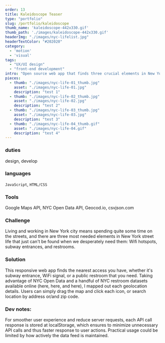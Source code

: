 ```yaml
---
order: 13
title: Kaleidoscope Teaser
type: "portfolio"
slug: /portfolio/kaleidoscope
thumb_name: 'kaleidoscope-442x330.gif'
thumb_path: './images/kaleidoscope-442x330.gif'
headerImg: "./images/nyc-lifelist.jpg"
headerTextColor: "#202020"
category:
  - 'motion'
  - 'visual'
tags:
  - "UX/UI design"
  - "front-end development"
intro: "Open source web app that finds three crucial elements in New York street life: wifi, subway, and restrooms."
pieces:
  - thumb: "./images/nyc-life-01_thumb.jpg"
    asset: "./images/nyc-life-01.jpg"
    description: "test 1"
  - thumb: "./images/nyc-life-02_thumb.jpg"
    asset: "./images/nyc-life-02.jpg"
    description: "test 2"
  - thumb: "./images/nyc-life-03_thumb.jpg"
    asset: "./images/nyc-life-03.jpg"
    description: "test 3"
  - thumb: "./images/nyc-life-04_thumb.gif"
    asset: "./images/nyc-life-04.gif"
    description: "test 4"
---
```


<section class="portfolioDetail">

### duties

design, develop

</section>

<section class="portfolioDetail">

### languages

`JavaScript`, `HTML/CSS`

</section>

<section class="portfolioDetail">

### Tools

Google Maps API, NYC Open Data API, Geocod.io, csvjson.com


</section>

<section class="portfolioDetail">

### Challenge

Living and working in New York city means spending quite some time on the streets, and there are three most needed elements in New York street life that just can't be found when we desperately need them: Wifi hotspots, subway entrances, and restrooms.

</section>


<section class="portfolioDetail">

### Solution

This responsive web app finds the nearest access you have, whether it's subway entrance, WiFi signal, or a public restroom that you need. Taking advantage of NYC Open Data and a handful of NYC restroom datasets available online (here, here, and here), I mapped out each geolocation details. Users can simply drag the map and click each icon, or search location by address or/and zip code.

</section>


<section class="portfolioDetail">

### Dev notes:

For smoother user experience and reduce server requests, each API call response is stored at localStorage, which ensures to minimize unnecessary API calls and thus faster response to user actions. Practical usage could be limited by how actively the data feed is maintained.

</section>